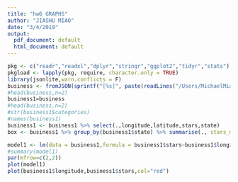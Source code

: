 ```yaml
---
title: "hw6 GRAPHS"
author: "JIASHU MIAO"
date: "3/4/2019"
output:
  pdf_document: default
  html_document: default
---
```


```r
pkg <- c("readr","readxl","dplyr","stringr","ggplot2","tidyr","stats")
pkgload <- lapply(pkg, require, character.only = TRUE)
library(jsonlite,warn.conflicts = F)
business <- fromJSON(sprintf("[%s]", paste(readLines("/Users/MichaelMiao/Documents/GitHub/Visualization-of-Yelp-s-Academic-Dataset/Project/source/business.json"), collapse=",")),flatten=TRUE)
#head(business,n=2)
business1=business
#head(business,n=2)
#str(business1$categories)
#names(business1)
business1 <- business1 %>% select(.,longitude,latitude,stars,state)
box <- business1 %>% group_by(business1$state) %>% summarise(., stars_mean=mean(stars))

```
```r
model1 <- lm(data = business1,formula = business1$stars~business1$longitude)
#summary(model1)
par(mfrow=c(2,2))
plot(model1)
plot(business1$longitude,business1$stars,col="red")
```
